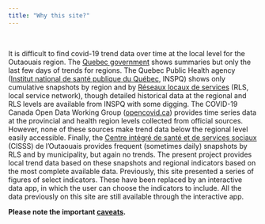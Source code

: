 ```yaml
---
title: "Why this site?"
---
```


\  

It is difficult to find covid-19 trend data over time at the local level for the Outaouais region. The [Quebec government](https://www.quebec.ca/en/health/health-issues/a-z/2019-coronavirus/situation-coronavirus-in-quebec/) shows summaries but only the last few days of trends for regions. The Quebec Public Health agency ([Institut national de santé publique du Québec](https://www.inspq.qc.ca/covid-19/donnees), INSPQ) shows only cumulative snapshots by region and by [Réseaux locaux de services](https://www.inspq.qc.ca/covid-19/donnees/par-region) (RLS, local service network), though detailed historical data at the regional and RLS levels are available from INSPQ with some digging. The COVID-19 Canada Open Data Working Group ([opencovid.ca](https://opencovid.ca/)) provides time series data at the provincial and health region levels collected from official sources. However, none of these sources make trend data below the regional level easily accessible. Finally, the [Centre intégré de santé et de services sociaux](https://cisss-outaouais.gouv.qc.ca/language/en/covid19-en/) (CISSS) de l'Outaouais provides frequent (sometimes daily) snapshots by RLS and by municipality, but again no trends. The present project provides local trend data based on these snapshots and regional indicators based on the most complete available data. Previously, this site presented a series of figures of select indicators. These have been replaced by an interactive data app, in which the user can choose the indicators to include. All the data previously on this site are still available through the interactive app. 

**Please note the important [caveats](caveats.html).**
